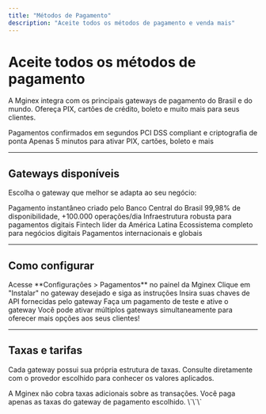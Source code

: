 ```yaml
---
title: "Métodos de Pagamento"
description: "Aceite todos os métodos de pagamento e venda mais"
---
```


# Aceite todos os métodos de pagamento

A Mginex integra com os principais gateways de pagamento do Brasil e do mundo. Ofereça PIX, cartões de crédito, boleto e muito mais para seus clientes.

<CardGroup cols={2}>
  <Card title="Aprovação instantânea" icon="bolt">
    Pagamentos confirmados em segundos
  </Card>
  
  <Card title="100% seguro" icon="shield-check">
    PCI DSS compliant e criptografia de ponta
  </Card>
  
  <Card title="Configuração rápida" icon="clock">
    Apenas 5 minutos para ativar
  </Card>
  
  <Card title="+15 métodos" icon="credit-card">
    PIX, cartões, boleto e mais
  </Card>
</CardGroup>

---

## Gateways disponíveis

Escolha o gateway que melhor se adapta ao seu negócio:

<CardGroup cols={2}>
  <Card title="PIX" icon="qrcode" href="/pagamentos/pix">
    Pagamento instantâneo criado pelo Banco Central do Brasil
  </Card>
  
  <Card title="Pushin Pay" icon="bolt" href="/pagamentos/pushin-pay">
    99,98% de disponibilidade, +100.000 operações/dia
  </Card>
  
  <Card title="Efí Pay" icon="sparkles" href="/pagamentos/efi-pay">
    Infraestrutura robusta para pagamentos digitais
  </Card>
  
  <Card title="Mercado Pago" icon="money-bill" href="/pagamentos/mercado-pago">
    Fintech líder da América Latina
  </Card>
  
  <Card title="SuitPay" icon="briefcase" href="/pagamentos/suitpay">
    Ecossistema completo para negócios digitais
  </Card>
  
  <Card title="Stripe" icon="stripe" href="/pagamentos/stripe">
    Pagamentos internacionais e globais
  </Card>
</CardGroup>

---

## Como configurar

<Steps>
  <Step title="Escolha o gateway">
    Acesse **Configurações > Pagamentos** no painel da Mginex
  </Step>
  
  <Step title="Conecte sua conta">
    Clique em "Instalar" no gateway desejado e siga as instruções
  </Step>
  
  <Step title="Configure as credenciais">
    Insira suas chaves de API fornecidas pelo gateway
  </Step>
  
  <Step title="Teste e ative">
    Faça um pagamento de teste e ative o gateway
  </Step>
</Steps>

<Tip>
  Você pode ativar múltiplos gateways simultaneamente para oferecer mais opções aos seus clientes!
</Tip>

---

## Taxas e tarifas

Cada gateway possui sua própria estrutura de taxas. Consulte diretamente com o provedor escolhido para conhecer os valores aplicados.

<Note>
  A Mginex não cobra taxas adicionais sobre as transações. Você paga apenas as taxas do gateway de pagamento escolhido.
</Note>
\`\`\`
